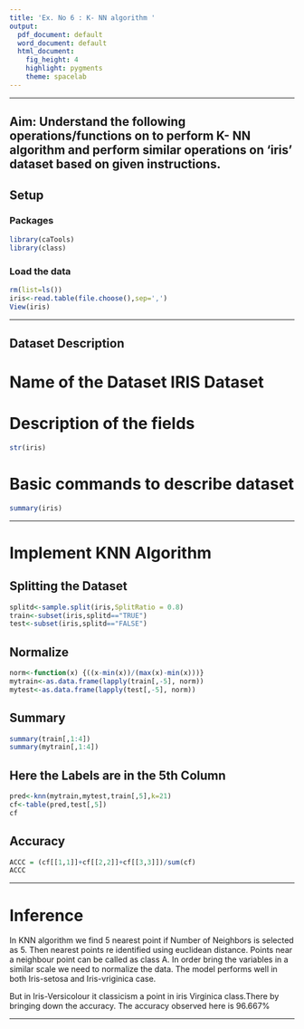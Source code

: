 ```yaml
---
title: 'Ex. No 6 : K- NN algorithm '
output:
  pdf_document: default
  word_document: default
  html_document:
    fig_height: 4
    highlight: pygments
    theme: spacelab
---
```



* * *
## Aim: Understand the following operations/functions on to perform K- NN algorithm and perform similar operations on ‘iris’ dataset based on given instructions.



## Setup

### Packages 
```r
library(caTools) 
library(class)
```


### Load the data
```r
rm(list=ls())
iris<-read.table(file.choose(),sep=',')
View(iris)
```




* * *

## Dataset Description

# Name of the Dataset IRIS Dataset

# Description of the fields
```r
str(iris)
```


# Basic commands to describe dataset
```r
summary(iris)
```


* * *

# Implement KNN Algorithm

## Splitting the Dataset
```r
splitd<-sample.split(iris,SplitRatio = 0.8)
train<-subset(iris,splitd=="TRUE")
test<-subset(iris,splitd=="FALSE")
```

## Normalize
```r
norm<-function(x) {((x-min(x))/(max(x)-min(x)))}
mytrain<-as.data.frame(lapply(train[,-5], norm))
mytest<-as.data.frame(lapply(test[,-5], norm))
```

## Summary

```r
summary(train[,1:4])
summary(mytrain[,1:4])
```

## Here the Labels are in the 5th Column

```r
pred<-knn(mytrain,mytest,train[,5],k=21)
cf<-table(pred,test[,5])
cf
```

## Accuracy
```r
ACCC = (cf[[1,1]]+cf[[2,2]]+cf[[3,3]])/sum(cf)
ACCC
```


* * *
# Inference  




In KNN algorithm we find 5 nearest point  if Number of Neighbors is selected as 5. Then nearest points re identified using euclidean distance. Points near a neighbour point can be called as class A. In order bring the variables in a similar scale we need to normalize the data. The model performs well in both Iris-setosa and Iris-vriginica case.

But in Iris-Versicolour it classicism a point in iris Virginica class.There by bringing down the accuracy. The accuracy observed here is 96.667%


* * *


